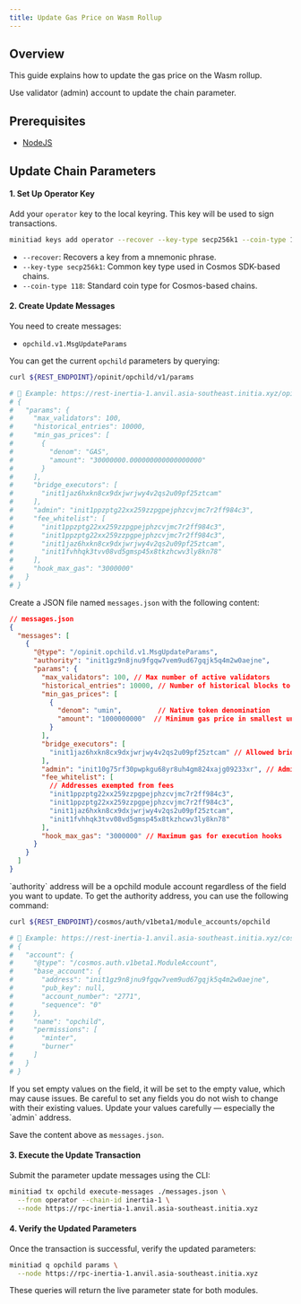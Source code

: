 ```yaml
---
title: Update Gas Price on Wasm Rollup
---
```


## Overview

This guide explains how to update the gas price on the Wasm rollup. 

Use validator (admin) account to update the chain parameter.

## Prerequisites

- [NodeJS](https://nodejs.org)

## Update Chain Parameters

#### 1. Set Up Operator Key

Add your `operator` key to the local keyring. This key will be used to sign transactions.

```bash
minitiad keys add operator --recover --key-type secp256k1 --coin-type 118
```

- `--recover`: Recovers a key from a mnemonic phrase.
- `--key-type secp256k1`: Common key type used in Cosmos SDK-based chains.
- `--coin-type 118`: Standard coin type for Cosmos-based chains.

#### 2. Create Update Messages

You need to create messages:

- `opchild.v1.MsgUpdateParams`

You can get the current `opchild` parameters by querying:

```bash
curl ${REST_ENDPOINT}/opinit/opchild/v1/params

# 📌 Example: https://rest-inertia-1.anvil.asia-southeast.initia.xyz/opinit/opchild/v1/params
# {
#   "params": {
#     "max_validators": 100,
#     "historical_entries": 10000,
#     "min_gas_prices": [
#       {
#         "denom": "GAS",
#         "amount": "30000000.000000000000000000"
#       }
#     ],
#     "bridge_executors": [
#       "init1jaz6hxkn8cx9dxjwrjwy4v2qs2u09pf25ztcam"
#     ],
#     "admin": "init1ppzptg22xx259zzpgpejphzcvjmc7r2ff984c3",
#     "fee_whitelist": [
#       "init1ppzptg22xx259zzpgpejphzcvjmc7r2ff984c3",
#       "init1ppzptg22xx259zzpgpejphzcvjmc7r2ff984c3",
#       "init1jaz6hxkn8cx9dxjwrjwy4v2qs2u09pf25ztcam",
#       "init1fvhhqk3tvv08vd5gmsp45x8tkzhcwv3ly8kn78"
#     ],
#     "hook_max_gas": "3000000"
#   }
# }
```

Create a JSON file named `messages.json` with the following content:

```json
// messages.json
{
  "messages": [
    {
      "@type": "/opinit.opchild.v1.MsgUpdateParams",
      "authority": "init1gz9n8jnu9fgqw7vem9ud67gqjk5q4m2w0aejne",
      "params": {
        "max_validators": 100, // Max number of active validators
        "historical_entries": 10000, // Number of historical blocks to retain
        "min_gas_prices": [
          {
            "denom": "umin",         // Native token denomination
            "amount": "1000000000"  // Minimum gas price in smallest unit
          }
        ],
        "bridge_executors": [
          "init1jaz6hxkn8cx9dxjwrjwy4v2qs2u09pf25ztcam" // Allowed bridge executor address
        ],
        "admin": "init10g75rf30pwpkgu68yr8uh4gm824xajg09233xr", // Admin address with authority to update params
        "fee_whitelist": [
          // Addresses exempted from fees
          "init1ppzptg22xx259zzpgpejphzcvjmc7r2ff984c3",
          "init1ppzptg22xx259zzpgpejphzcvjmc7r2ff984c3",
          "init1jaz6hxkn8cx9dxjwrjwy4v2qs2u09pf25ztcam",
          "init1fvhhqk3tvv08vd5gmsp45x8tkzhcwv3ly8kn78"
        ],
        "hook_max_gas": "3000000" // Maximum gas for execution hooks
      }
    }
  ]
}
```

<Tip>
`authority` address will be a opchild module account regardless of the field you want to update.
To get the authority address, you can use the following command:

```bash
curl ${REST_ENDPOINT}/cosmos/auth/v1beta1/module_accounts/opchild

# 📌 Example: https://rest-inertia-1.anvil.asia-southeast.initia.xyz/cosmos/auth/v1beta1/module_accounts/opchild
# {
#   "account": {
#     "@type": "/cosmos.auth.v1beta1.ModuleAccount",
#     "base_account": {
#       "address": "init1gz9n8jnu9fgqw7vem9ud67gqjk5q4m2w0aejne",
#       "pub_key": null,
#       "account_number": "2771",
#       "sequence": "0"
#     },
#     "name": "opchild",
#     "permissions": [
#       "minter",
#       "burner"
#     ]
#   }
# }
```
</Tip>

<Warning>
If you set empty values on the field, it will be set to the empty value, which may cause issues.
Be careful to set any fields you do not wish to change with their existing values.
Update your values carefully — especially the `admin` address.
</Warning>

Save the content above as `messages.json`.

#### 3. Execute the Update Transaction

Submit the parameter update messages using the CLI:

```bash
minitiad tx opchild execute-messages ./messages.json \
  --from operator --chain-id inertia-1 \
  --node https://rpc-inertia-1.anvil.asia-southeast.initia.xyz
```

#### 4. Verify the Updated Parameters

Once the transaction is successful, verify the updated parameters:

```bash
minitiad q opchild params \
  --node https://rpc-inertia-1.anvil.asia-southeast.initia.xyz
```

These queries will return the live parameter state for both modules.